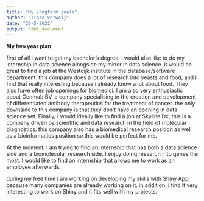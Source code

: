 ```yaml
---
title: "My Longterm goals"
author: "Tiara Verweij"
date: "20-5-2021"
output: html_document
---
```


**My two year plan**

first of all i want to get my bachelor's degree. i would also like to do my internship in data science alongside my minor in data science. it would be great to find a job at the Westdijk institute in the database/software department. this company does a lot of research into yeasts and food, and i find that really interesting because i already know a lot about food. They also have often job openings for biomedici.  I am also very enthusiastic about Genmab BV, a company specialising in the creation and development of differentiated antibody therapeutics for the treatment of cancer. the only downside to this company is that they don't have an opening in data science yet.  Finally, I would ideally like to find a job at Skyline Dx, this is a company driven by scientific and data research in the field of molecular diagnostics. this company also has a biomedical research position as well as a bioinformatics position so this would be perfect for me.

At the moment, I am trying to find an internship that has both a data science side and a biomolecular research side. I enjoy doing research into genes the most.  I would like to find an internship that allows me to work as an employee afterwards.  

during my free time i am working on developing my skills with Shiny App, because many companies are already working on it. in addition, i find it very interesting to work on Shiny and it fits well with my projects. 



